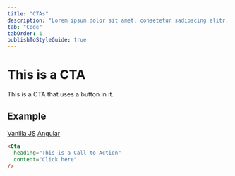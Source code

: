 ```yaml
---
title: "CTAs"
description: "Lorem ipsum dolor sit amet, consetetur sadipscing elitr, sed diam nonumy eirmod tempor invidunt ut labore et dolore magna aliquyam erat, sed diam voluptua."
tab: "Code"
tabOrder: 1
publishToStyleGuide: true
---
```


# This is a CTA

This is a CTA that uses a button in it.

## Example

<StorybookComponent id="cta--example" height="240px" />

<TabLinks defaultTab="React">
  <a href="http://example.com/vanillajs">Vanilla JS</a>
  <a href="http://example.com/angular">Angular</a>
</TabLinks>

```html
<Cta
  heading="This is a Call to Action"
  content="Click here"
/>
```
